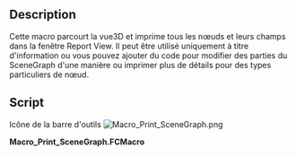 <languages/>

{{Macro/fr
|Name=Macro_Print_SceneGraph
|Name/fr=Macro_Print_SceneGraph
|Icon=Macro_Print_SceneGraph.png
|Description=Cette macro parcourt le SceneGraph et imprime tous les nœuds et leurs champs dans la fenêtre Report View. Elle peut être utilisée à titre d'information ou vous pouvez ajouter du code pour modifier certaines parties de la SceneGraph ou imprimer plus de détails pour des types de nœuds particuliers.
|Author=Aleph0
|Version=00.03
|Date=2017-10-24
|FCVersion=0.16.6703
|Download=[https://wiki.freecad.org/images/0/0b/Macro_Print_SceneGraph.png Icône de la barre d'outils]
}}

==Description==

Cette macro parcourt la vue3D et imprime tous les nœuds et leurs champs dans la fenêtre Report View. Il peut être utilisé uniquement à titre d'information ou vous pouvez ajouter du code pour modifier des parties du SceneGraph d'une manière ou imprimer plus de détails pour des types particuliers de nœud.        

==Script==

Icône de la barre d'outils
[[Image:Macro_Print_SceneGraph.png]]

'''Macro_Print_SceneGraph.FCMacro'''

{{MacroCode|code=
# -*- coding: utf-8 -*-
"""
***************************************************************************
*                                                                         *
*   This macro traverses the SceneGraph and prints all the nodes and      *
*   their fields in the Report View window. It can be used just for       *
*   information or you can add code to modify parts of the SceneGraph in  *
*   some way or print more details for particular types of node.          *
*                                                                         *
***************************************************************************
*   Copyright © 2017 Richard P. Parkins, M. A.                          *
*                                                                         *
*   This file is a supplement to the FreeCAD CAx development system.      *
*                                                                         *
*   This program is free software; you can redistribute it and/or modify  *
*   it under the terms of the GNU Lesser General Public License (LGPL)    *
*   as published by the Free Software Foundation; either version 2 of     *
*   the License, or (at your option) any later version.                   *
*   for detail see the LICENCE text file.                                 *
*                                                                         *
*   This software is distributed in the hope that it will be useful,      *
*   but WITHOUT ANY WARRANTY; without even the implied warranty of        *
*   MERCHANTABILITY or FITNESS FOR A PARTICULAR PURPOSE.  See the         *
*   GNU Library General Public License for more details.                  *
*                                                                         *
*   You should have received a copy of the GNU Library General Public     *
*   License along with this macro; if not, write to the Free Software     *
*   Foundation, Inc., 59 Temple Place, Suite 330, Boston, MA  02111-1307  *
*   USA                                                                   *
***************************************************************************
"""
__title__   = "Print_SceneGraph"
__author__  = "Aleph0"
__version__ = "00.03"
__date__    = "24/10/2017"
__Comment__ = "SceneGraph explorer"
__Wiki__ = "http://www.freecadweb.org/wiki/index.php?title=Macro_Print_SceneGraph"
__Help__ = "see first few lines of macro text"
__Status__ = "stable"
__Requires__ = "freecad 0.16"

#OS: Ubuntu 14.04.5 LTS
#Word size of OS: 64-bit
#Word size of FreeCAD: 64-bit
#Version: 0.16.6703 (Git)
#Build type: None
#Branch: releases/FreeCAD-0-16
#Hash: 2ce5c8d2e3020d05005ed71f710e09e9aa561f40
#Python version: 2.7.6
#Qt version: 4.8.6
#Coin version: 4.0.0a
#OCC version: 6.8.0.oce-0.17

import FreeCAD
from pivy import coin
import PySide
from PySide import QtGui, QtCore

def printFields(node,indent):
    nm = node.getName().__str__()
    if nm != "":
        FreeCAD.Console.PrintLog(indent+"name: "+nm+"\n") 
    fl = node.getFieldData()
    for i in range(fl.getNumFields()):
        name = fl.getFieldName(i)
        if name.__str__() != "point":
            val = node.getField(fl.getFieldName(i)).get()
            FreeCAD.Console.PrintLog(indent+str(name)+" -> "+str(val)+"\n")

def printTree(node,indent):
    FreeCAD.Console.PrintLog(indent+node.__str__()+"\n")
    if node.getTypeId().getName().__str__() == "Coordinate3":
        points=node.point
        for i in range(points.getNum()):
            FreeCAD.Console.PrintLog(indent+" "+str(i)+": "+str(points[i].getValue())+"\n")
    if node.getTypeId().getName().__str__() == "Coordinate4":
        points=node.point
        for i in range(points.getNum()):
            FreeCAD.Console.PrintLog(indent+" "+str(i)+": "+str(points[i].getValue())+"\n")
    printFields(node,indent+" ")
    if node.getChildren().__str__() != "None":
        for i in range(node.getNumChildren()):
            printTree(node.getChild(i),indent+" ")

ad = FreeCADGui.ActiveDocument
if ad == None:
    FreeCAD.Console.PrintLog("No active document\n")
else:
    QtGui.QApplication.setOverrideCursor(QtGui.QCursor(QtCore.Qt.WaitCursor))
    printTree(ad.ActiveView.getViewer().getSoEventManager().getSceneGraph(), "")
    QtGui.QApplication.restoreOverrideCursor()
}}